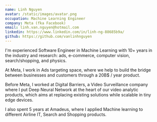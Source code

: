 ```yaml
---
name: Linh Nguyen
avatar: /static/images/avatar.png
occupation: Machine Learning Engineer
company: Meta (fka Facebook)
email: linh.van.nguyen@hotmail.com
linkedin: https://www.linkedin.com/in/linh-ng-88685b9a/
github: https://github.com/vanlinhnguyen
---
```


I'm experienced Software Engineer in Machine Learning with 10+ years in the industry and research: ads, e-commerce, computer vision, search/shopping, and physics.

At Meta, I work in Ads targeting space, where we help to build the bridge between businesses and customers through a 20B$ / year product.

Before Meta, I worked at Digital Barriers, a Video Surveillance company where I put Deep Neural Network at the heart of our video analytic products, which aims at replacing existing solutions while scalable in tiny edge devices.

I also spent 5 years at Amadeus, where I applied Machine learning to different Airline IT, Search and Shopping products.
